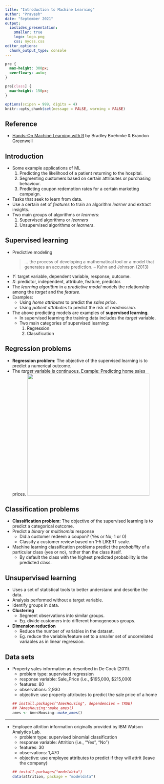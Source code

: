 ```yaml
---
title: "Introduction to Machine Learning"
author: "Pravesh"
date: "September 2021"
output: 
  ioslides_presentation:
    smaller: true
    logo: logo.png
    css: mycss.css
editor_options: 
  chunk_output_type: console
---
```


```css
pre {
  max-height: 300px;
  overflow-y: auto;
}

pre[class] {
  max-height: 150px;
}
```

```r
options(scipen = 999, digits = 4)
knitr::opts_chunk$set(message = FALSE, warning = FALSE)

```

## Reference
- [Hands-On Machine Learning with R](https://bradleyboehmke.github.io/HOML/) by Bradley Boehmke & Brandon Greenwell

## Introduction
- Some example applications of ML
  1. Predicting the likelihood of a patient returning to the hospital.
  2. Segmenting customers based on certain attributes or purchasing behaviour.
  3. Predicting coupon redemption rates for a certain marketing campaign.
- Tasks that seek to learn from data.
- Use a certain set of *features* to train an algorithm *learner* and extract insights.
- Two main groups of algorithms or *learners*:
  1. Supervised algorithms or *learners*
  2. Unsupervised algorithms or *learners*.
  
## Supervised learning
- Predictive modeling
<blockquote>
... the process of developing a mathematical tool or a model that generates an accurate prediction. -- Kuhn and Johnson (2013)
</blockquote>
- $Y:$ target variable, dependent variable, response, outcome.
- $X:$ predictor, independent, attribute, feature, predictor.
- The *learning algorithm* in a *predictive model* models the relationship among the *target* and the *feature*.
- Examples:
  - Using *home attributes* to predict the *sales price*.
  - Using *patient attributes* to predict the risk of *readmission*.
- The above predicting models are examples of **supervised learning**.
  - In supervised learning the training data includes the *target* variable.
  - Two main categories of supervised learning:
    1. Regression
    2. Classification

## Regression problems
- **Regression problem:** The objective of the supervised learning is to predict a numerical outcome.
- The *target* variable is continuous. Example: Predicting home sales prices.
<img src="https://bradleyboehmke.github.io/HOML/01-introduction_files/figure-html/intro-regression-problem-1.png"  width="400" height="400"> 


## Classification problems
- **Classification problem:** The objective of the supervised learning is to predict a categorical outcome.
- Predict a *binary* or *multinomial* response
  - Did a customer redeem a coupon? (Yes or No; 1 or 0)
  - Classify a customer review based on 1-5 LIKERT scale.
- Machine learning classification problems predict the *probability* of a particular class (yes or no), rather than the class itself.
  - By default the class with the highest predicted probability is the predicted class.
  
## Unsupervised learning
- Uses a set of statistical tools to better understand and describe the data.
- Analysis performed without a target variable.
- Identify groups in data.
- **Clustering**
  - Segment observations into similar groups.
  - Eg. divide customers into different homogeneous groups.
- **Dimension reduction** 
  - Reduce the number of variables in the dataset.
  - Eg. reduce the variable/feature set to a smaller set of uncorrelated variables as in linear regression.


## Data sets

- Property sales information as described in De Cock (2011).
  - problem type: supervised regression
  - response variable: Sale_Price (i.e., $195,000, $215,000)
  - features: 80
  - observations: 2,930
  - objective: use property attributes to predict the sale price of a home
```r
## install.packages("AmesHousing", dependencies = TRUE)
## ?AmesHousing::make_ames()
ames <- AmesHousing::make_ames()
```


---


- Employee attrition information originally provided by IBM Watson Analytics Lab.
  - problem type: supervised binomial classification
  - response variable: Attrition (i.e., “Yes”, “No”)
  - features: 30
  - observations: 1,470
  - objective: use employee attributes to predict if they will attrit (leave the company)
```r
## install.packages("modeldata")
data(attrition, package = "modeldata")
```

